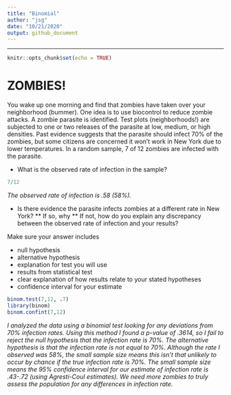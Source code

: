 ```yaml
---
title: "Binomial"
author: "jsg"
date: "10/21/2020"
output: github_document
---
```

---

```r
knitr::opts_chunk$set(echo = TRUE)
```

# ZOMBIES!

You wake up one morning and find that zombies have taken over your neighborhood (bummer).
One idea is to use biocontrol to reduce zombie attacks. A zombie parasite is 
identified.  Test plots (neighborhoods!) are subjected to one or two releases of 
the parasite at low, medium, or high densities. Past evidence suggests that the 
parasite should infect 70% of the zombies, but some citizens are concerned it won't 
work in New York due to lower temperatures.  In a random sample, 7 of 12 zombies 
are infected with the parasite.  

* What is the observed rate of infection in the sample?
```r
7/12
```
*The observed rate of infection is .58 (58%).*

* Is there evidence the parasite infects zombies 
at a different rate in New York?
** If so, why
** If not, how do you explain any discrepancy between the observed rate of infection
and your results?

Make sure your answer includes

* null hypothesis
* alternative hypothesis
* explanation for test you will use
* results from statistical test
* clear explanation of how results relate to your stated hypotheses
* confidence interval for your estimate 

```r
binom.test(7,12, .7)
library(binom)
binom.confint(7,12)
```
*I analyzed the data using a binomial test looking for any deviations from 70% 
infection rates.  Using this method I found a p-value of .3614, so I fail to reject
the null hypothesis that the infection rate is 70%.  The alternative hypothesis is
that the infection rate is not equal to 70%.  Although the rate I observed
was 58%, the small sample size means this isn't that unlikely to occur by chance if the
true infection rate is 70%. The small sample size means the 95% confidence interval
for our estimate of infection rate is .43-.72 (using Agresti-Coul estimates). 
We need more zombies to truly assess the population for
any differences in infection rate.*





